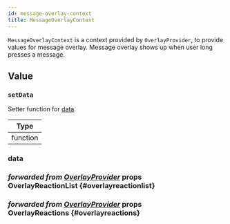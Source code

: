 ```yaml
---
id: message-overlay-context
title: MessageOverlayContext
---
```




`MessageOverlayContext` is a context provided by `OverlayProvider`, to provide values for message overlay. Message overlay shows up when user long presses a message.

## Value

### `setData`

Setter function for [data](#data).

| Type     |
| -------- |
| function |

### data

<MessageOverlayContextData />

### <div class="label description">_forwarded from [OverlayProvider](../core-components/overlay_provider.mdx#overlayreactionlist)_ props</div> OverlayReactionList \{#overlayreactionlist}

<OverlayReactionList />

### <div class="label description">_forwarded from [OverlayProvider](../core-components/overlay_provider.mdx#overlayreactions)_ props</div> OverlayReactions \{#overlayreactions}

<OverlayReactions />
